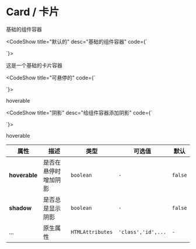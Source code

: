 
# Card / 卡片

基础的组件容器

<CodeShow title="默认的" desc="基础的组件容器"  code={`<template>
 <div>
   <fect-card></fect-card>
 </div>
</template>
 
<script>
   
 
}
 
</script>
`}>

 <div>
   <fect-card>这是一个基础的卡片容器</fect-card>
 </div>
</CodeShow>

<CodeShow title="可悬停的"   code={`<template>
 <div>
   <fect-card hoverable>这是一个基础的卡片容器</fect-card>
 </div>
</template>
 
<script>
   
 
}
 
</script>
`}>

 <div>
   <fect-card hoverable>hoverable</fect-card>
 </div>
</CodeShow>

<CodeShow title="阴影" desc="给组件容器添加阴影"  code={`<template>
 <div>
   <fect-card shadow>shadow</fect-card>
 </div>
</template>
 
<script>
   
 
}
 
</script>
`}>

 <div>
   <fect-card shadow>hoverable</fect-card>
 </div>
</CodeShow>


<fect-Attributes>

<fect-AttributesTitle title="Card Props" />

| 属性          | 描述                 | 类型             | 可选值             | 默认    |
| ------------- | -------------------- | ---------------- | ------------------ | ------- |
| **hoverable** | 是否在悬停时增加阴影 | `boolean`        | `-`                | `false` |
| **shadow**    | 是否总是显示阴影     | `boolean`        | `-`                | `false` |
| ...           | 原生属性             | `HTMLAttributes` | `'class','id',...` | `-`     |

</fect-Attributes>
